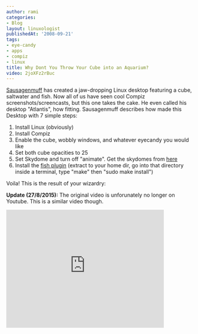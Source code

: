 ```yaml
---
author: rami
categories:
- Blog
layout: linuxologist
publishedAt: '2008-09-21'
tags:
- eye-candy
- apps
- compiz
- linux
title: Why Dont You Throw Your Cube into an Aquarium?
video: 2joXFz2rBuc
---
```


[Sausagenmuff](http://www.youtube.com/user/sausagenmuff) has created a jaw-dropping Linux desktop featuring a cube, saltwater and fish. Now all of us have seen cool Compiz screenshots/screencasts, but this one takes the cake. He even called his desktop "Atlantis", how fitting. Sausagenmuff describes how made this Desktop with 7 simple steps:

1. Install Linux (obviously)
2. Install Compiz
3. Enable the cube, wobbly windows, and whatever eyecandy you would like
4. Set both cube opacities to 25
5. Set Skydome and turn off "animate". Get the skydomes from [here](http://www.PearFilms.com/Skydomes.tar.gz)
6. Install the [fish plugin](http://gitweb.compiz-fusion.org/?p=fusion/plugins/atlantis;a=snapshot;h=d3e913e8fd1da7ad77beedc364cdea582a6f730e;sf=tgz) (extract to your home dir, go into that directory inside a terminal, type "make" then "sudo make install")

Voila! This is the result of your wizardry:

**Update (27/8/2015):** The original video is unforunately no longer on Youtube. This is a similar video though.

<iframe width="420" height="315" src="https://www.youtube-nocookie.com/embed/2joXFz2rBuc?rel=0&amp;controls=0&amp;showinfo=0" frameborder="0" allowfullscreen></iframe>
